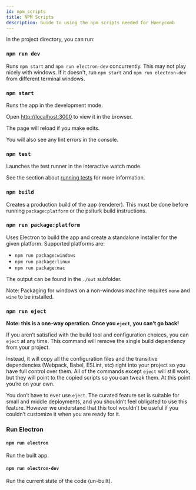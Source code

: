 ---
id: npm_scripts
title: NPM Scripts
description: Guide to using the npm scripts needed for Hoenycomb
---

In the project directory, you can run:

### `npm run dev`

Runs `npm start` and `npm run electron-dev` concurrently. This may not play nicely with windows. If it doesn't, run `npm start` and `npm run electron-dev` from different terminal windows.

### `npm start`

Runs the app in the development mode.

Open [http://localhost:3000](http://localhost:3000) to view it in the browser.

The page will reload if you make edits.

You will also see any lint errors in the console.

### `npm test`

Launches the test runner in the interactive watch mode.

See the section about [running tests](https://facebook.github.io/create-react-app/docs/running-tests) for more information.

### `npm build`

Creates a production build of the app (renderer). This must be done before running `package:platform` or the psiturk build instructions.

### `npm run package:platform`

Uses Electron to build the app and create a standalone installer for the given platform. Supported platforms are:

- `npm run package:windows`
- `npm run package:linux`
- `npm run package:mac`

The output can be found in the `./out` subfolder.

Note: Packaging for windows on a non-windows machine requires `mono` and `wine` to be installed.

### `npm run eject`

**Note: this is a one-way operation. Once you `eject`, you can’t go back!**

If you aren’t satisfied with the build tool and configuration choices, you can `eject` at any time. This command will remove the single build dependency from your project.

Instead, it will copy all the configuration files and the transitive dependencies (Webpack, Babel, ESLint, etc) right into your project so you have full control over them. All of the commands except `eject` will still work, but they will point to the copied scripts so you can tweak them. At this point you’re on your own.

You don’t have to ever use `eject`. The curated feature set is suitable for small and middle deployments, and you shouldn’t feel obligated to use this feature. However we understand that this tool wouldn’t be useful if you couldn’t customize it when you are ready for it.

### Run Electron

#### `npm run electron`

Run the built app.

#### `npm run electron-dev`

Run the current state of the code (un-built).
